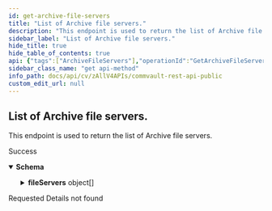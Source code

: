 ```yaml
---
id: get-archive-file-servers
title: "List of Archive file servers."
description: "This endpoint is used to return the list of Archive file servers."
sidebar_label: "List of Archive file servers."
hide_title: true
hide_table_of_contents: true
api: {"tags":["ArchiveFileServers"],"operationId":"GetArchiveFileServers","responses":{"200":{"description":"Success","content":{"application/json":{"schema":{"description":"Used to return a list of file servers.","properties":{"fileServerCount":{"description":"This returns the total number of file servers.","format":"int32","type":"integer"},"fileServers":{"description":"This returns the file server list.","items":{"description":"This returns the file server summary.","properties":{"GUID":{"description":"This returns the Globally Unique Identifier of the file server.","type":"string"},"SLA":{"properties":{"reasonList":{"description":"Provides a reason on why the SLA might not be met.","items":{"properties":{"mightMissReason":{"description":"Gives the reason as to why the SLA might not be met.","type":"string"},"subclient":{"properties":{"id":{"format":"int32","type":"integer","x-terraform-omitempty":true,"x-terraform-set-key":true},"name":{"nullable":true,"type":"string"}},"type":"object"}},"type":"object"},"type":"array"},"status":{"description":"Provides the SLA status.","enum":["MET_SLA","MISSED_SLA","EXCLUDED_SLA","YET_TO_BE_PROTECTED","MIGHT_MISS_SLA","UNKNOWN"],"type":"string"}},"title":"","type":"object"},"applicationSize":{"description":"Provides the application size of the file server. It is provided in bytes.","format":"int32","type":"integer"},"commcellName":{"description":"This returns the CommCell the file server is connected to.","nullable":true,"type":"string"},"company":{"properties":{"id":{"format":"int32","type":"integer","x-terraform-omitempty":true,"x-terraform-set-key":true},"name":{"nullable":true,"type":"string"}},"type":"object"},"configured":{"description":"This returns if the file server is configured or deconfigured.","type":"boolean"},"displayName":{"description":"This gives the name of the file server as it shown on the admin console or GUI.","type":"string"},"id":{"description":"This gives the id of the file server.","format":"int32","type":"integer"},"lastBackup":{"properties":{"failureReason":{"description":"Gives the reason for the last backup job failing, if the last backup job fails.","type":"string"},"jobId":{"description":"Returns the job id of the last backup job performed.","format":"int32","type":"integer"},"status":{"description":"Status of the last backup job performed.","enum":["NEVER_BACKED_UP","COMPLETED","FAILED","COMPLETED_WITH_ERRORS","KILLED","SUSPENDED","INTERRUPTED","ANY_STATUS","SKIPPED","FAILED_TO_START","SYNCHRONIZED","NOT_SYNCHRONIZED","NOT_ATTEMPTED","STARTED","COMPLETED_WITH_WARNINGS","SYSTEM_FAILED","COMMITTED"],"format":"","type":"string"},"time":{"description":"Shows the time when the last back up job was carried out. The time is provided in unix time format.","format":"int64","type":"integer"}},"type":"object"},"name":{"description":"This give the name of the file server.","type":"string"},"plan":{"properties":{"id":{"format":"int32","type":"integer","x-terraform-omitempty":true,"x-terraform-set-key":true},"name":{"nullable":true,"type":"string"}},"type":"object"},"status":{"description":"Gives the status of the file server.","enum":["OFFLINE","ONLINE","UNKNOWN","NOT_APPLICABLE"],"format":"","type":"string"},"tags":{"description":"Tags associated to file server","items":{"properties":{"id":{"format":"int32","type":"integer"},"name":{"type":"string"},"value":{"type":"string"}},"type":"object"},"type":"array"},"type":{"description":"This returns the type of the file server. Example: Windows, Qumulo","type":"string"}},"title":"","type":"object"},"type":"array"}},"title":"","type":"object"}}}},"404":{"description":"Requested Details not found"}},"description":"This endpoint is used to return the list of Archive file servers.","method":"get","path":"/V4/ArchiveFileServers","servers":[{"url":"http://{hostname}/webconsole/api","variables":{"hostname":{"default":"localhost","description":"Webconsole"}}}],"securitySchemes":{"token":{"in":"header","name":"Authtoken","type":"apiKey"}},"info":{"version":"1.0.0","contact":{},"description":"## Welcome\n\nWelcome to Commvault's Rest APIs. You can explore our APIs in [Postman](https://getpostman.com) using the predefined requests we created\n\nThe current version of this documentation is **Commvault Platform Release 2022E**.\n\nYou can access LTS documentation here:\n\n[Feature Release 11.20](https://documenter.getpostman.com/view/2046098/UVR7KoPJ)\n\n[Feature Release 11.24](https://documenter.getpostman.com/view/2046098/UVR7KoPL)\n\nFor more V2 and Latest APIs, please visit your API Explorer page.  \n[*More Details*](http://documentation.commvault.com/commvault/v11/article?p=107350_1.htm)\n\n## Setup\n\nTo get started, [create an environment in Postman](https://www.getpostman.com/docs/environments), select that environment, and set your environment variables by entering necessary values in the `0 - Setup/Environment Setup` pre-request script ([documentation on pre-request scripts](http://www.getpostman.com/docs/pre_request_scripts)). Also, Some of our calls might have dependencies. `GET`/`PUT`/`DELETE` may only work after an item is created with a `POST`.\n\nThe same set of APIs can be used for both XML and JSON. If you want to get equivalent JSON for the XML, use our [API](https://api.commvault.com/#fe2fa795-dd7c-4416-857d-75704b52be8c) for conversion.\n\n**Note:** Swagger Documentation for V2/Latest APIs are present in the following URL:  \n`{ServerURL}/sandbox/apiexplorer`\n\n[*More Details*](http://documentation.commvault.com/commvault/v11/article?p=45551.htm)","title":"Commvault Rest API - Public"},"postman":{"name":"List of Archive file servers.","description":{"content":"This endpoint is used to return the list of Archive file servers.","type":"text/plain"},"url":{"path":["V4","ArchiveFileServers"],"host":["{{baseUrl}}"],"query":[],"variable":[]},"header":[{"key":"Accept","value":"application/json"}],"method":"GET"}}
sidebar_class_name: "get api-method"
info_path: docs/api/cv/zAllV4APIs/commvault-rest-api-public
custom_edit_url: null
---
```



## List of Archive file servers.



This endpoint is used to return the list of Archive file servers.

<div><ApiTabs><TabItem label={"200"} value={"200"}><div>

Success

</div><div><MimeTabs schemaType={"response"}><TabItem label={"application/json"} value={"application/json"}><SchemaTabs><TabItem label={"Schema"} value={"Schema"}><details style={{}} data-collapsed={false} open={true}><summary style={{"textAlign":"left"}}><strong>Schema</strong></summary><div style={{"textAlign":"left","marginLeft":"1rem"}}></div><ul style={{"marginLeft":"1rem"}}><SchemaItem collapsible={false} name={"fileServerCount"} required={false} deprecated={undefined} schemaDescription={"This returns the total number of file servers."} schemaName={"int32"} qualifierMessage={undefined} defaultValue={undefined}></SchemaItem><SchemaItem collapsible={true} className={"schemaItem"}><details style={{}}><summary style={{}}><strong>fileServers</strong><span style={{"opacity":"0.6"}}> object[]</span></summary><div style={{"marginLeft":"1rem"}}><div style={{"marginTop":".5rem","marginBottom":".5rem"}}>

This returns the file server list.

</div><SchemaItem collapsible={false} name={"GUID"} required={false} deprecated={undefined} schemaDescription={"This returns the Globally Unique Identifier of the file server."} schemaName={"string"} qualifierMessage={undefined} defaultValue={undefined}></SchemaItem><SchemaItem collapsible={true} className={"schemaItem"}><details style={{}}><summary style={{}}><strong>SLA</strong><span style={{"opacity":"0.6"}}> object</span></summary><div style={{"marginLeft":"1rem"}}><SchemaItem collapsible={true} className={"schemaItem"}><details style={{}}><summary style={{}}><strong>reasonList</strong><span style={{"opacity":"0.6"}}> object[]</span></summary><div style={{"marginLeft":"1rem"}}><div style={{"marginTop":".5rem","marginBottom":".5rem"}}>

Provides a reason on why the SLA might not be met.

</div><SchemaItem collapsible={false} name={"mightMissReason"} required={false} deprecated={undefined} schemaDescription={"Gives the reason as to why the SLA might not be met."} schemaName={"string"} qualifierMessage={undefined} defaultValue={undefined}></SchemaItem><SchemaItem collapsible={true} className={"schemaItem"}><details style={{}}><summary style={{}}><strong>subclient</strong><span style={{"opacity":"0.6"}}> object</span></summary><div style={{"marginLeft":"1rem"}}><SchemaItem collapsible={false} name={"id"} required={false} deprecated={undefined} schemaDescription={undefined} schemaName={"int32"} qualifierMessage={undefined} defaultValue={undefined}></SchemaItem><SchemaItem collapsible={false} name={"name"} required={false} deprecated={undefined} schemaDescription={undefined} schemaName={"string"} qualifierMessage={undefined} defaultValue={undefined}></SchemaItem></div></details></SchemaItem></div></details></SchemaItem><SchemaItem collapsible={false} name={"status"} required={false} deprecated={undefined} schemaDescription={"Provides the SLA status."} schemaName={"string"} qualifierMessage={"**Possible values:** [`MET_SLA`, `MISSED_SLA`, `EXCLUDED_SLA`, `YET_TO_BE_PROTECTED`, `MIGHT_MISS_SLA`, `UNKNOWN`]"} defaultValue={undefined}></SchemaItem></div></details></SchemaItem><SchemaItem collapsible={false} name={"applicationSize"} required={false} deprecated={undefined} schemaDescription={"Provides the application size of the file server. It is provided in bytes."} schemaName={"int32"} qualifierMessage={undefined} defaultValue={undefined}></SchemaItem><SchemaItem collapsible={false} name={"commcellName"} required={false} deprecated={undefined} schemaDescription={"This returns the CommCell the file server is connected to."} schemaName={"string"} qualifierMessage={undefined} defaultValue={undefined}></SchemaItem><SchemaItem collapsible={true} className={"schemaItem"}><details style={{}}><summary style={{}}><strong>company</strong><span style={{"opacity":"0.6"}}> object</span></summary><div style={{"marginLeft":"1rem"}}><SchemaItem collapsible={false} name={"id"} required={false} deprecated={undefined} schemaDescription={undefined} schemaName={"int32"} qualifierMessage={undefined} defaultValue={undefined}></SchemaItem><SchemaItem collapsible={false} name={"name"} required={false} deprecated={undefined} schemaDescription={undefined} schemaName={"string"} qualifierMessage={undefined} defaultValue={undefined}></SchemaItem></div></details></SchemaItem><SchemaItem collapsible={false} name={"configured"} required={false} deprecated={undefined} schemaDescription={"This returns if the file server is configured or deconfigured."} schemaName={"boolean"} qualifierMessage={undefined} defaultValue={undefined}></SchemaItem><SchemaItem collapsible={false} name={"displayName"} required={false} deprecated={undefined} schemaDescription={"This gives the name of the file server as it shown on the admin console or GUI."} schemaName={"string"} qualifierMessage={undefined} defaultValue={undefined}></SchemaItem><SchemaItem collapsible={false} name={"id"} required={false} deprecated={undefined} schemaDescription={"This gives the id of the file server."} schemaName={"int32"} qualifierMessage={undefined} defaultValue={undefined}></SchemaItem><SchemaItem collapsible={true} className={"schemaItem"}><details style={{}}><summary style={{}}><strong>lastBackup</strong><span style={{"opacity":"0.6"}}> object</span></summary><div style={{"marginLeft":"1rem"}}><SchemaItem collapsible={false} name={"failureReason"} required={false} deprecated={undefined} schemaDescription={"Gives the reason for the last backup job failing, if the last backup job fails."} schemaName={"string"} qualifierMessage={undefined} defaultValue={undefined}></SchemaItem><SchemaItem collapsible={false} name={"jobId"} required={false} deprecated={undefined} schemaDescription={"Returns the job id of the last backup job performed."} schemaName={"int32"} qualifierMessage={undefined} defaultValue={undefined}></SchemaItem><SchemaItem collapsible={false} name={"status"} required={false} deprecated={undefined} schemaDescription={"Status of the last backup job performed."} schemaName={"string"} qualifierMessage={"**Possible values:** [`NEVER_BACKED_UP`, `COMPLETED`, `FAILED`, `COMPLETED_WITH_ERRORS`, `KILLED`, `SUSPENDED`, `INTERRUPTED`, `ANY_STATUS`, `SKIPPED`, `FAILED_TO_START`, `SYNCHRONIZED`, `NOT_SYNCHRONIZED`, `NOT_ATTEMPTED`, `STARTED`, `COMPLETED_WITH_WARNINGS`, `SYSTEM_FAILED`, `COMMITTED`]"} defaultValue={undefined}></SchemaItem><SchemaItem collapsible={false} name={"time"} required={false} deprecated={undefined} schemaDescription={"Shows the time when the last back up job was carried out. The time is provided in unix time format."} schemaName={"int64"} qualifierMessage={undefined} defaultValue={undefined}></SchemaItem></div></details></SchemaItem><SchemaItem collapsible={false} name={"name"} required={false} deprecated={undefined} schemaDescription={"This give the name of the file server."} schemaName={"string"} qualifierMessage={undefined} defaultValue={undefined}></SchemaItem><SchemaItem collapsible={true} className={"schemaItem"}><details style={{}}><summary style={{}}><strong>plan</strong><span style={{"opacity":"0.6"}}> object</span></summary><div style={{"marginLeft":"1rem"}}><SchemaItem collapsible={false} name={"id"} required={false} deprecated={undefined} schemaDescription={undefined} schemaName={"int32"} qualifierMessage={undefined} defaultValue={undefined}></SchemaItem><SchemaItem collapsible={false} name={"name"} required={false} deprecated={undefined} schemaDescription={undefined} schemaName={"string"} qualifierMessage={undefined} defaultValue={undefined}></SchemaItem></div></details></SchemaItem><SchemaItem collapsible={false} name={"status"} required={false} deprecated={undefined} schemaDescription={"Gives the status of the file server."} schemaName={"string"} qualifierMessage={"**Possible values:** [`OFFLINE`, `ONLINE`, `UNKNOWN`, `NOT_APPLICABLE`]"} defaultValue={undefined}></SchemaItem><SchemaItem collapsible={true} className={"schemaItem"}><details style={{}}><summary style={{}}><strong>tags</strong><span style={{"opacity":"0.6"}}> object[]</span></summary><div style={{"marginLeft":"1rem"}}><div style={{"marginTop":".5rem","marginBottom":".5rem"}}>

Tags associated to file server

</div><SchemaItem collapsible={false} name={"id"} required={false} deprecated={undefined} schemaDescription={undefined} schemaName={"int32"} qualifierMessage={undefined} defaultValue={undefined}></SchemaItem><SchemaItem collapsible={false} name={"name"} required={false} deprecated={undefined} schemaDescription={undefined} schemaName={"string"} qualifierMessage={undefined} defaultValue={undefined}></SchemaItem><SchemaItem collapsible={false} name={"value"} required={false} deprecated={undefined} schemaDescription={undefined} schemaName={"string"} qualifierMessage={undefined} defaultValue={undefined}></SchemaItem></div></details></SchemaItem><SchemaItem collapsible={false} name={"type"} required={false} deprecated={undefined} schemaDescription={"This returns the type of the file server. Example: Windows, Qumulo"} schemaName={"string"} qualifierMessage={undefined} defaultValue={undefined}></SchemaItem></div></details></SchemaItem></ul></details></TabItem><TabItem label={"Example (from schema)"} value={"Example (from schema)"}><ResponseSamples responseExample={"{\n  \"fileServerCount\": 0,\n  \"fileServers\": [\n    {\n      \"GUID\": \"string\",\n      \"SLA\": {\n        \"reasonList\": [\n          {\n            \"mightMissReason\": \"string\",\n            \"subclient\": {\n              \"id\": 0,\n              \"name\": \"string\"\n            }\n          }\n        ],\n        \"status\": \"MET_SLA\"\n      },\n      \"applicationSize\": 0,\n      \"commcellName\": \"string\",\n      \"company\": {\n        \"id\": 0,\n        \"name\": \"string\"\n      },\n      \"configured\": true,\n      \"displayName\": \"string\",\n      \"id\": 0,\n      \"lastBackup\": {\n        \"failureReason\": \"string\",\n        \"jobId\": 0,\n        \"status\": \"NEVER_BACKED_UP\",\n        \"time\": 0\n      },\n      \"name\": \"string\",\n      \"plan\": {\n        \"id\": 0,\n        \"name\": \"string\"\n      },\n      \"status\": \"OFFLINE\",\n      \"tags\": [\n        {\n          \"id\": 0,\n          \"name\": \"string\",\n          \"value\": \"string\"\n        }\n      ],\n      \"type\": \"string\"\n    }\n  ]\n}"} language={"json"}></ResponseSamples></TabItem></SchemaTabs></TabItem></MimeTabs></div></TabItem><TabItem label={"404"} value={"404"}><div>

Requested Details not found

</div><div></div></TabItem></ApiTabs></div>
      